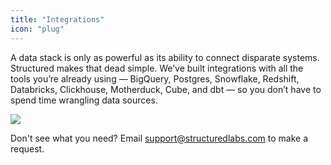 ```yaml
---
title: "Integrations"
icon: "plug"
---
```


A data stack is only as powerful as its ability to connect disparate systems. Structured makes that dead simple. We’ve built integrations with all the tools you’re already using — BigQuery, Postgres, Snowflake, Redshift, Databricks, Clickhouse, Motherduck, Cube, and dbt — so you don’t have to spend time wrangling data sources.

<Frame>
  <img src="/images/connections.png" />
</Frame>

Don't see what you need? Email support@structuredlabs.com to make a request.

<CardGroup cols={3}>
  <Card title="BigQuery" icon="database" />
  <Card title="Postgres" icon="table" />
  <Card title="Snowflake" icon="snowflake" />
  <Card title="Redshift" icon="warehouse" />
  <Card title="Databricks" icon="chart-line" />
  <Card title="Clickhouse" icon="server" />
  <Card title="Motherduck" icon="feather" />
  <Card title="Cube" icon="cube" />
  <Card title="dbt" icon="terminal" />
</CardGroup>
